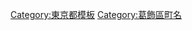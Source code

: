 {{Navbox
|name = 葛飾區的町名
|state = {{{state|autocollapse}}}
|titlestyle = background:#efefef;
|bodystyle = background:#f9f9f9;
|groupstyle = background:#efefef;vertical-align:top;padding:0.125em 0.25em;
|liststyle = width:auto;
|oddstyle = background:#fcfcfc;
|evenstyle =
|title=[[File:Flag of Katsushika-ku, Tokyo.svg|border|25px]] [[葛飾區]]的町名
|group1={{link-ja|水元村 (東京府)|水元村 (東京府)|水元}}地域
|list1={{link-ja|西水元|西水元}} &#124; {{link-ja|東水元|東水元}} &#124; {{link-ja|水元|水元}} &#124; [[水元公園]] &#124; {{link-ja|南水元|南水元}}
|group2={{link-ja|金町|金町}}、{{link-ja|新宿町|新宿町|新宿}}地域
|list2={{link-ja|金町|金町}} &#124; {{link-ja|金町淨水場|金町浄水場}} &#124; {{link-ja|東金町|東金町}} &#124; {{link-ja|新宿 (葛飾區)|新宿 (葛飾区)|新宿}}
|group3=柴又、高砂地域
|list3={{link-ja|鎌倉 (葛飾區)|鎌倉 (葛飾区)|鎌倉}} &#124; {{link-ja|柴又|柴又}} &#124; {{link-ja|高砂 (葛飾區)|高砂 (葛飾区)|高砂}} &#124; {{link-ja|細田 (葛飾區)|細田 (葛飾区)|細田}}
|group4={{link-ja|龜青村|亀青村|龜有、青戶}}地域
|list4={{link-ja|青戶|青戸}} &#124; [[龜有]] &#124; {{link-ja|白鳥 (葛飾區)|白鳥 (葛飾区)|白鳥}} &#124; {{link-ja|西龜有|西亀有}}
|group5={{link-ja|南綾瀨町|南綾瀬町|南綾瀨、御花茶屋、堀切}}地域
|list5={{link-ja|御花茶屋|お花茶屋}} &#124; {{link-ja|小菅|小菅}} &#124; {{link-ja|東堀切|東堀切}} &#124; {{link-ja|堀切 (葛飾區)|堀切 (葛飾区)|堀切}}
|group6={{link-ja|本田町|本田町|立石、四木}}地域
|list6={{link-ja|寶町 (葛飾區)|宝町 (葛飾区)|寶町}} &#124; {{link-ja|立石 (葛飾區)|立石 (葛飾区)|立石}} &#124; {{link-ja|東立石|東立石}} &#124; {{link-ja|東四木|東四つ木}} &#124; {{link-ja|四木|四つ木}}
|group7=奧戶、新小岩地域
|list7={{link-ja|奧戶|奥戸}} &#124; [[新小岩]] &#124; {{link-ja|西新小岩|西新小岩}} &#124; {{link-ja|東新小岩|東新小岩}}
}}<noinclude>
[[Category:東京都模板]]
[[Category:葛飾區町名]]
</noinclude>